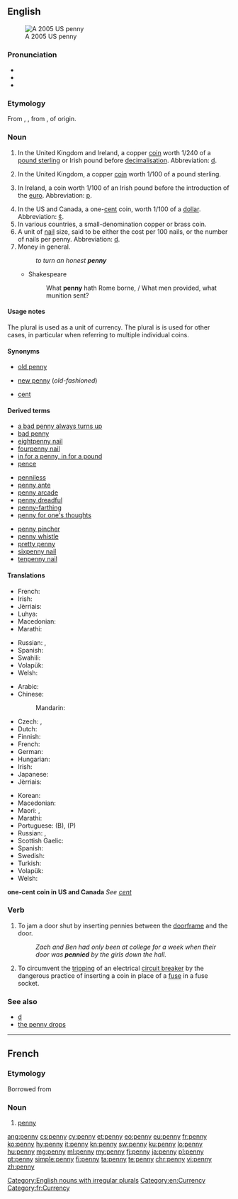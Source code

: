 {{also|Penny}}
==English==
[[Image:2005-Penny-Uncirculated-Obverse.png|thumb|A 2005 US penny]]

===Pronunciation===
* {{IPA|/ˈpɛ.ni/}}
* {{audio|en-us-penny.ogg|Audio (US)|lang=en}}
* {{rhymes|ɛni}}

===Etymology===
From {{etyl|ang|en}} {{term|penning|lang=ang}}, {{m|ang|penniġ}}, from {{etyl|gem-pro|en}} {{m|gem-pro|*panningaz}}, of {{unk.|en|title=uncertain}} origin.

===Noun===
{{en-noun|pennies|pence}}

# {{context|historical|lang=en}} In the United Kingdom and Ireland, a copper [[coin]] worth 1/240 of a [[pound sterling]] or Irish pound before [[decimalisation]].  Abbreviation: [[d]].
# In the United Kingdom, a copper [[coin]] worth 1/100 of a pound sterling.
# {{context|historical|lang=en}} In Ireland, a coin worth 1/100 of an Irish pound before the introduction of the [[euro]].  Abbreviation: [[p]].
# In the US and Canada, a one-[[cent]] coin, worth 1/100 of a [[dollar]].  Abbreviation: [[¢]].
# In various countries, a small-denomination copper or brass coin.
# A unit of [[nail]] size, said to be either the cost per 100 nails, or the number of nails per penny.  Abbreviation: [[d]].
# Money in general.
#: ''to turn an honest '''penny'''''
#* Shakespeare
#*: What '''penny''' hath Rome borne, / What men provided, what munition sent?

====Usage notes====
The plural {{term||pence|lang=en}} is used as a unit of currency. The plural is {{term||pennies|lang=en}} is used for other cases, in particular when referring to multiple individual coins.

====Synonyms====
* {{sense|1/240 of a pound sterling}} [[old penny]]
* {{sense|1/100 of a pound sterling}}  [[new penny]] (''old-fashioned'')
* {{sense|one-cent coin}}  [[cent]]

====Derived terms====
{{rel-top3|Terms derived from ''penny'' (noun)}}
* [[a bad penny always turns up]]
* [[bad penny]]
* [[eightpenny nail]]
* [[fourpenny nail]]
* [[in for a penny, in for a pound]]
* [[pence]]
{{rel-mid3}}
* [[penniless]]
* [[penny ante]]
* [[penny arcade]]
* [[penny dreadful]]
* [[penny-farthing]]
* [[penny for one's thoughts]]
{{rel-mid3}}
* [[penny pincher]]
* [[penny whistle]]
* [[pretty penny]]
* [[sixpenny nail]]
* [[tenpenny nail]]
{{rel-bottom}}

====Translations====
{{trans-top|1/240 of a pound sterling or Irish pound}}
* French: {{t+|fr|penny|m}}
* Irish: {{t|ga|pingin|f}}
* Jèrriais: {{t|roa-jer|pénîn|m}}
* Luhya: {{t|luy|litong'olo}}
* Macedonian: {{t|mk|пени|n|tr=péni}}
* Marathi: {{t|mr|पेनी|tr=penī|sc=Deva}}
{{trans-mid}}
* Russian: {{t+|ru|пенни|n|tr=pénni}}, {{t+|ru|пенс|m|tr=pens|sc=Cyrl}}
* Spanish: {{t+|es|penique|m}}
* Swahili: {{t+|sw|peni}}
* Volapük: {{t+|vo|pänid}}
* Welsh: {{t+|cy|ceiniog}}
{{trans-bottom}}

{{trans-top|1/100 of a pound sterling or British pound}}
* Arabic: {{t|ar|بنس|m|tr=bins|sc=Arab}}
* Chinese:
*: Mandarin: {{t+|cmn|便士|tr=biànshì|sc=Hani}}
* Czech: {{t+|cs|cent}}, {{t+|cs|penny}}
* Dutch: {{t|nl|penny|m}}
* Finnish: {{t+|fi|penny}}
* French: {{t+|fr|penny|m}}
* German: {{t+|de|Penny|m}}
* Hungarian: {{t+|hu|penny}}
* Irish: {{t|ga|pingin|f}}
* Japanese: {{t|ja|ペニー|tr=penī|sc=Jpan}}
* Jèrriais: {{t|roa-jer|pénîn|m}}
{{trans-mid}}
* Korean: {{t|ko|페니|tr=peni|sc=Kore}}
* Macedonian: {{t|mk|пени|n|tr=péni}}
* Maori: {{t|mi|kapa}}, {{t|mi|pene}}
* Marathi: {{t|mr|पेनी|tr=penī|sc=Deva}}
* Portuguese: {{t|pt|pêni|m}} (B), {{t|pt|péni|m}} (P)
* Russian: {{t+|ru|пенни|n|tr=pénni}}, {{t+|ru|пенс|m|tr=pens|sc=Cyrl}}
* Scottish Gaelic: {{t|gd|sgillinn|f}}
* Spanish: {{t+|es|penique|m}}
* Swedish: {{t|sv|penny|c}}
* Turkish: {{t+|tr|peni}}
* Volapük: {{t+|vo|pänid}}
* Welsh: {{t+|cy|ceiniog}}
{{trans-bottom}}

'''one-cent coin in US and Canada'''
''See [[cent]]''

===Verb===
{{en-verb|pennies|pennying|pennied}}

# {{context|slang|lang=en}} To jam a door shut by inserting pennies between the [[doorframe]] and the door.
#: ''Zach and Ben had only been at college for a week when their door was '''pennied''' by the girls down the hall.''
# {{context|electronics|lang=en}} To circumvent the [[trip|tripping]] of an electrical [[circuit breaker]] by the dangerous practice of inserting a coin in place of a [[fuse]] in a fuse socket.

===See also===
* [[d]]
* [[the penny drops]]

[[Category:English nouns with irregular plurals]]
[[Category:en:Currency]]

----

==French==

===Etymology===
Borrowed from {{etyl|en|fr}}

===Noun===
{{fr-noun|m}}

# [[penny#English|penny]]

[[Category:fr:Currency]]

[[ang:penny]]
[[cs:penny]]
[[cy:penny]]
[[et:penny]]
[[eo:penny]]
[[eu:penny]]
[[fr:penny]]
[[ko:penny]]
[[hy:penny]]
[[it:penny]]
[[kn:penny]]
[[sw:penny]]
[[ku:penny]]
[[lo:penny]]
[[hu:penny]]
[[mg:penny]]
[[ml:penny]]
[[my:penny]]
[[fj:penny]]
[[ja:penny]]
[[pl:penny]]
[[pt:penny]]
[[simple:penny]]
[[fi:penny]]
[[ta:penny]]
[[te:penny]]
[[chr:penny]]
[[vi:penny]]
[[zh:penny]]